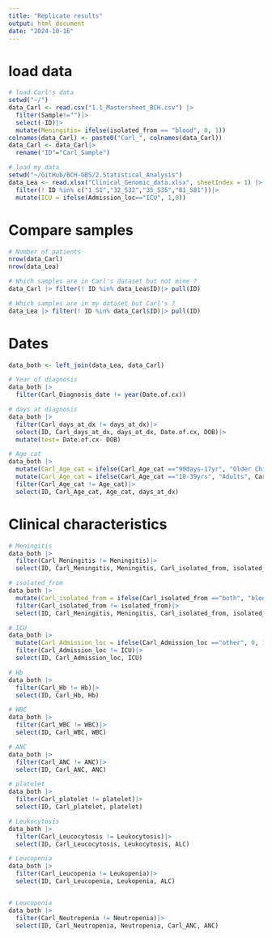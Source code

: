 ```yaml
---
title: "Replicate results"
output: html_document
date: "2024-10-16"
---
```

# load data
```r
# load Carl's data
setwd("~/")
data_Carl <- read.csv("1.1_Mastersheet_BCH.csv") |> 
  filter(Sample!="")|>
  select(-ID)|>
  mutate(Meningitis= ifelse(isolated_from == "blood", 0, 1))
colnames(data_Carl) <- paste0("Carl_", colnames(data_Carl))
data_Carl <- data_Carl|> 
  rename("ID"="Carl_Sample")

# load my data
setwd("~/GitHub/BCH-GBS/2.Statistical_Analysis")
data_Lea <- read.xlsx("Clinical_Genomic_data.xlsx", sheetIndex = 1) |>
  filter(! ID %in% c("1_S1","32_S32","35_S35","81_S81"))|> 
  mutate(ICU = ifelse(Admission_loc=="ICU", 1,0))
```

# Compare samples
```r
# Number of patients 
nrow(data_Carl)
nrow(data_Lea)

# Which samples are in Carl's dataset but not mine ? 
data_Carl |> filter(! ID %in% data_Lea$ID)|> pull(ID)

# Which samples are in my dataset but Carl's ? 
data_Lea |> filter(! ID %in% data_Carl$ID)|> pull(ID)
```


# Dates
```r
data_both <- left_join(data_Lea, data_Carl)

# Year of diagnosis
data_both |> 
  filter(Carl_Diagnosis_date != year(Date.of.cx))

# days at diagnosis
data_both |> 
  filter(Carl_days_at_dx != days_at_dx)|> 
  select(ID, Carl_days_at_dx, days_at_dx, Date.of.cx, DOB)|> 
  mutate(test= Date.of.cx- DOB)

# Age_cat
data_both |> 
  mutate(Carl_Age_cat = ifelse(Carl_Age_cat =="90days-17yr", "Older Children (1-18 years)", Carl_Age_cat))|> 
  mutate(Carl_Age_cat = ifelse(Carl_Age_cat =="18-39yrs", "Adults", Carl_Age_cat))|>
  filter(Carl_Age_cat != Age_cat)|> 
  select(ID, Carl_Age_cat, Age_cat, days_at_dx)
```
# Clinical characteristics
```r
# Meningitis
data_both |> 
  filter(Carl_Meningitis != Meningitis)|> 
  select(ID, Carl_Meningitis, Meningitis, Carl_isolated_from, isolated_from)

# isolated_from
data_both |> 
  mutate(Carl_isolated_from = ifelse(Carl_isolated_from =="both", "blood; csf", Carl_isolated_from))|> 
  filter(Carl_isolated_from != isolated_from)|> 
  select(ID, Carl_Meningitis, Meningitis, Carl_isolated_from, isolated_from)

# ICU
data_both |> 
  mutate(Carl_Admission_loc = ifelse(Carl_Admission_loc =="other", 0, 1))|> 
  filter(Carl_Admission_loc != ICU)|> 
  select(ID, Carl_Admission_loc, ICU)

# Hb
data_both |> 
  filter(Carl_Hb != Hb)|> 
  select(ID, Carl_Hb, Hb)

# WBC
data_both |> 
  filter(Carl_WBC != WBC)|> 
  select(ID, Carl_WBC, WBC)

# ANC
data_both |> 
  filter(Carl_ANC != ANC)|> 
  select(ID, Carl_ANC, ANC)

# platelet
data_both |> 
  filter(Carl_platelet != platelet)|> 
  select(ID, Carl_platelet, platelet)

# Leukocytosis
data_both |> 
  filter(Carl_Leucocytosis != Leukocytosis)|> 
  select(ID, Carl_Leucocytosis, Leukocytosis, ALC)

# Leucopenia
data_both |> 
  filter(Carl_Leucopenia != Leukopenia)|> 
  select(ID, Carl_Leucopenia, Leukopenia, ALC)


# Leucopenia
data_both |> 
  filter(Carl_Neutropenia != Neutropenia)|> 
  select(ID, Carl_Neutropenia, Neutropenia, Carl_ANC, ANC)

```

